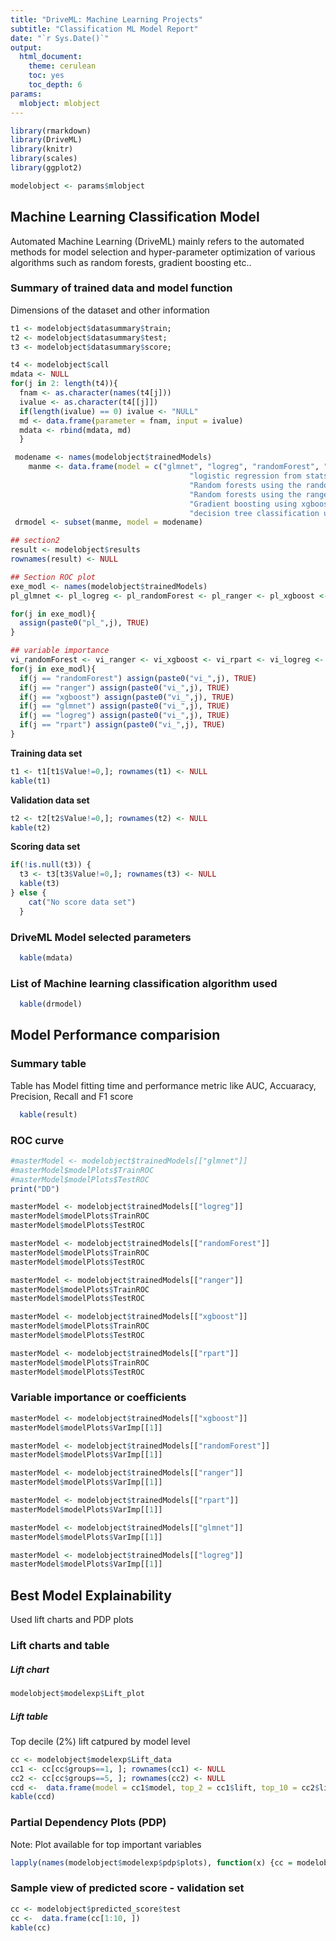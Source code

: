 ```yaml
---
title: "DriveML: Machine Learning Projects"
subtitle: "Classification ML Model Report"
date: "`r Sys.Date()`"
output:
  html_document: 
    theme: cerulean
    toc: yes
    toc_depth: 6
params:
  mlobject: mlobject
---
```

  
```r
library(rmarkdown)
library(DriveML)
library(knitr)
library(scales)
library(ggplot2)

modelobject <- params$mlobject

```
  
## Machine Learning Classification Model 

Automated Machine Learning (DriveML) mainly refers to the automated methods for model selection and hyper-parameter optimization of various algorithms such as random forests, gradient boosting etc..

### Summary of trained data and model function

Dimensions of the dataset and other information

```r
t1 <- modelobject$datasummary$train;
t2 <- modelobject$datasummary$test;
t3 <- modelobject$datasummary$score; 

t4 <- modelobject$call
mdata <- NULL
for(j in 2: length(t4)){
  fnam <- as.character(names(t4[j]))
  ivalue <- as.character(t4[[j]])
  if(length(ivalue) == 0) ivalue <- "NULL"
  md <- data.frame(parameter = fnam, input = ivalue)
  mdata <- rbind(mdata, md)
  }

 modename <- names(modelobject$trainedModels)
    manme <- data.frame(model = c("glmnet", "logreg", "randomForest", "ranger", "xgboost", "rpart"),descriptions = c("Regularised regression  from glmnet R package",
                                        "logistic regression from stats R package",
                                        "Random forests using the randomForest R package",
                                        "Random forests using the ranger R package",
                                        "Gradient boosting using xgboost R package",
                                        "decision tree classification using rpart R package"))
 drmodel <- subset(manme, model = modename)

## section2
result <- modelobject$results
rownames(result) <- NULL

## Section ROC plot
exe_modl <- names(modelobject$trainedModels)
pl_glmnet <- pl_logreg <- pl_randomForest <- pl_ranger <- pl_xgboost <- pl_rpart <- FALSE

for(j in exe_modl){
  assign(paste0("pl_",j), TRUE)
}

## variable importance
vi_randomForest <- vi_ranger <- vi_xgboost <- vi_rpart <- vi_logreg <- vi_glmnet <- FALSE
for(j in exe_modl){
  if(j == "randomForest") assign(paste0("vi_",j), TRUE)
  if(j == "ranger") assign(paste0("vi_",j), TRUE)
  if(j == "xgboost") assign(paste0("vi_",j), TRUE)
  if(j == "glmnet") assign(paste0("vi_",j), TRUE)
  if(j == "logreg") assign(paste0("vi_",j), TRUE)
  if(j == "rpart") assign(paste0("vi_",j), TRUE)
}

```

**Training data set**

```r
t1 <- t1[t1$Value!=0,]; rownames(t1) <- NULL
kable(t1)
```

**Validation data set**

```r
t2 <- t2[t2$Value!=0,]; rownames(t2) <- NULL
kable(t2)
```

**Scoring data set**

```r
if(!is.null(t3)) {
  t3 <- t3[t3$Value!=0,]; rownames(t3) <- NULL
  kable(t3)
} else {
    cat("No score data set")
  }

```

### DriveML Model selected parameters

```r
  kable(mdata)
```

### List of Machine learning classification algorithm used

```r
  kable(drmodel)
```

## Model Performance comparision

### Summary table

Table has Model fitting time and performance metric like AUC, Accuaracy, Precision, Recall and F1 score

```r
  kable(result)
```

### ROC curve

```r

#masterModel <- modelobject$trainedModels[["glmnet"]]
#masterModel$modelPlots$TrainROC
#masterModel$modelPlots$TestROC
print("DD")
```

```r

masterModel <- modelobject$trainedModels[["logreg"]]
masterModel$modelPlots$TrainROC
masterModel$modelPlots$TestROC
```

```r

masterModel <- modelobject$trainedModels[["randomForest"]]
masterModel$modelPlots$TrainROC
masterModel$modelPlots$TestROC
```


```r

masterModel <- modelobject$trainedModels[["ranger"]]
masterModel$modelPlots$TrainROC
masterModel$modelPlots$TestROC
```

```r

masterModel <- modelobject$trainedModels[["xgboost"]]
masterModel$modelPlots$TrainROC
masterModel$modelPlots$TestROC
```

```r

masterModel <- modelobject$trainedModels[["rpart"]]
masterModel$modelPlots$TrainROC
masterModel$modelPlots$TestROC
```

### Variable importance or coefficients

```r
masterModel <- modelobject$trainedModels[["xgboost"]]
masterModel$modelPlots$VarImp[[1]]
```

```r
masterModel <- modelobject$trainedModels[["randomForest"]]
masterModel$modelPlots$VarImp[[1]]
```

```r
masterModel <- modelobject$trainedModels[["ranger"]]
masterModel$modelPlots$VarImp[[1]]
```

```r
masterModel <- modelobject$trainedModels[["rpart"]]
masterModel$modelPlots$VarImp[[1]]
```

```r
masterModel <- modelobject$trainedModels[["glmnet"]]
masterModel$modelPlots$VarImp[[1]]
```

```r
masterModel <- modelobject$trainedModels[["logreg"]]
masterModel$modelPlots$VarImp[[1]]
```

## Best Model Explainability

Used lift charts and PDP plots

### Lift charts and table

##### Lift chart

```r
modelobject$modelexp$Lift_plot
```

##### Lift table

Top decile (2%) lift catpured by model level

```r
cc <- modelobject$modelexp$Lift_data
cc1 <- cc[cc$groups==1, ]; rownames(cc1) <- NULL
cc2 <- cc[cc$groups==5, ]; rownames(cc2) <- NULL
ccd <-  data.frame(model = cc1$model, top_2 = cc1$lift, top_10 = cc2$lift)
kable(ccd)
```


### Partial Dependency Plots (PDP)
Note: Plot available for top important variables

```r
lapply(names(modelobject$modelexp$pdp$plots), function(x) {cc = modelobject$modelexp$pdp$plots[[x]]; cc})

```

### Sample view of predicted score - validation set

```r
cc <- modelobject$predicted_score$test
cc <-  data.frame(cc[1:10, ])
kable(cc)
```


